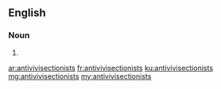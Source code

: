 ==English==

===Noun===
{{head|en}}

# {{plural of|antivivisectionist}}

[[ar:antivivisectionists]]
[[fr:antivivisectionists]]
[[ku:antivivisectionists]]
[[mg:antivivisectionists]]
[[my:antivivisectionists]]